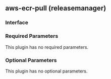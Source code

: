 ## aws-ecr-pull (releasemanager)

### Interface

### Required Parameters

This plugin has no required parameters.

### Optional Parameters

This plugin has no optional parameters.
